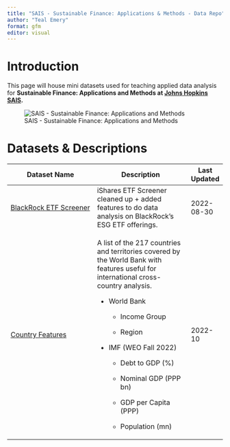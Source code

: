 ```yaml
---
title: "SAIS - Sustainable Finance: Applications & Methods - Data Repo"
author: "Teal Emery"
format: gfm
editor: visual
---
```


# Introduction

This page will house mini datasets used for teaching applied data analysis for **Sustainable Finance: Applications and Methods at [Johns Hopkins SAIS](https://sais.jhu.edu/).**

![SAIS - Sustainable Finance: Applications and Methods](images/SAIS%20Course%20-%20Cover%20Art.png){fig-align="center"}

# Datasets & Descriptions

+--------------------------------------------------------------------------------------------------------------------------------+--------------------------------------------------------------------------------------------------------------------------------------+-----------------------+
| Dataset Name                                                                                                                   | Description                                                                                                                          | Last Updated          |
+================================================================================================================================+======================================================================================================================================+=======================+
| [BlackRock ETF Screener](https://github.com/t-emery/sais-susfin_data/blob/main/datasets/blackrock_etf_screener_2022-08-30.csv) | iShares ETF Screener cleaned up + added features to do data analysis on BlackRock's ESG ETF offerings.                               | 2022-08-30            |
+--------------------------------------------------------------------------------------------------------------------------------+--------------------------------------------------------------------------------------------------------------------------------------+-----------------------+
| [Country Features](https://github.com/t-emery/sais-susfin_data/blob/main/datasets/country_features_2022-10.csv)                | A list of the 217 countries and territories covered by the World Bank with features useful for international cross-country analysis. | 2022-10               |
|                                                                                                                                |                                                                                                                                      |                       |
|                                                                                                                                | -   World Bank                                                                                                                       |                       |
|                                                                                                                                |                                                                                                                                      |                       |
|                                                                                                                                |     -   Income Group                                                                                                                 |                       |
|                                                                                                                                |                                                                                                                                      |                       |
|                                                                                                                                |     -   Region                                                                                                                       |                       |
|                                                                                                                                |                                                                                                                                      |                       |
|                                                                                                                                | -   IMF (WEO Fall 2022)                                                                                                              |                       |
|                                                                                                                                |                                                                                                                                      |                       |
|                                                                                                                                |     -   Debt to GDP (%)                                                                                                              |                       |
|                                                                                                                                |                                                                                                                                      |                       |
|                                                                                                                                |     -   Nominal GDP (PPP bn)                                                                                                         |                       |
|                                                                                                                                |                                                                                                                                      |                       |
|                                                                                                                                |     -   GDP per Capita (PPP)                                                                                                         |                       |
|                                                                                                                                |                                                                                                                                      |                       |
|                                                                                                                                |     -   Population (mn)                                                                                                              |                       |
+--------------------------------------------------------------------------------------------------------------------------------+--------------------------------------------------------------------------------------------------------------------------------------+-----------------------+
